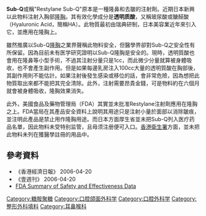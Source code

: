 {{Medical}}
'''Sub-Q'''或稱"Restylane Sub-Q"原本是一種隆鼻和去皺的注射劑。近期日本新興以此物料注射入胸部[[隆胸|隆胸]]。其有效化學成分是'''透明质酸'''，又稱玻尿酸或醣醛酸（Hyaluronic Acid，簡稱HA）。此物質最初由瑞典研制，日本美容業近年來引入它，並應用在隆胸上。

雖然推廣以Sub-Q[[隆胸|隆胸]]之業界聲稱此物料安全，但醫學界卻對Sub-Q之安全性有所保留。因為目前未有医学研究證明以Sub-Q隆胸是安全的。現時，透明質酸也會用在隆鼻等小型手術，不過其注射分量只是1cc，而此微少分量就算被身體吸收，也不會產生副作用。但是如果每邊乳房注入100cc大量的透明質酸在胸部後，其副作用則不能估計。如果注射後發生感染或移位的話，會非常危險，因為想把此物質取出來都不能把其完全清除。此外，注射需要昂貴金錢，可是物料約在六個月就會被身體吸收，隆胸效果消失。

此外，美國食品及藥物管理局（FDA）其實並未批准Restylane注射劑應用在隆胸之上。FDA當局在其產品安全資料上說明其用途只是注射小量於面部以消除皺痕，並注明此產品是禁止用作隆胸用途。而日本方面厚生省並未把Sub-Q列入医疗药品名單，因此物料未受特别监管，且毋须注册便可入口。[[香港衛生署|香港衛生署]]方面，並未把此物料未列在獲醫學註冊的用品中。

== 參考資料 ==
*《香港經濟日報》 2006-04-20
*《壹週刊》 2006-04-20
* [http://www.fda.gov/cdrh/pdf4/p040024b.pdf FDA Summary of Safety and Effectiveness Data]{{Wayback|url=http://www.fda.gov/cdrh/pdf4/p040024b.pdf |date=20070929152516 }}
{{雀巢}}
{{society-stub}}
{{med-stub}}

[[Category:糖胺聚糖|Category:糖胺聚糖]]
[[Category:口腔颌面外科学|Category:口腔颌面外科学]]
[[Category:口腔外科学|Category:口腔外科学]]
[[Category:整形外科填料|Category:整形外科填料]]
[[Category:耳鼻喉科|Category:耳鼻喉科]]